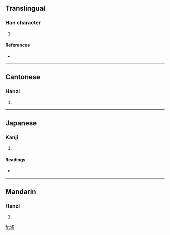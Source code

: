 {{also|洪}}
==Translingual==

===Han character===
{{Han char|rn=85|rad=水|as=06|sn=9|four=3715<sub>4</sub>|canj=水竹水手 (EHEQ)}}

# {{defn|Han|sort=水06}}

====References====
* {{Han ref|kx=0620.140|dkj=17382|dj=1016.040|hdz=31614.020|uh=6D1A|ud=27930|bh=CF7A|bd=53114}}

----

==Cantonese==

===Hanzi===
{{yue-hanzi|jyut=|y=gong3}}

# {{defn|Cantonese|sort=水06}}

----

==Japanese==

===Kanji===
{{ja-kanji|grade=|rs=水06}}

# {{defn|Japanese|sort=水06}}

====Readings====
* {{ja-readings|on=[[こう]] (kō), [[ぐ]] (gu)|kun=}}

----

==Mandarin==

===Hanzi===
{{cmn-hanzi|pin=[[jiàng]] ([[jiang4]])|wg=chiang<sup>4</sup>}}

# {{defn|Mandarin|sort=水06}}

[[fr:洚]]